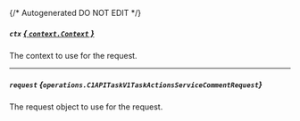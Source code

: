 {/* Autogenerated DO NOT EDIT  */}

##### `ctx` [*{ `context.Context` }*](https://pkg.go.dev/context#Context)
The context to use for the request.

---
##### `request` *{`operations.C1APITaskV1TaskActionsServiceCommentRequest`}*
The request object to use for the request.
<Collapsible openLabel={Labels.showProperties} closeLabel={Labels.hideProperties}>
    <C1APITaskV1TaskActionsServiceCommentRequest/>
</Collapsible>



